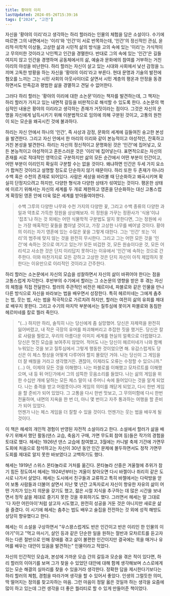 ```yaml
---
title: 황야의 이리
lastUpdated: 2024-05-26T15:39:16
tags: ["2024", "고전"]
---
```



<Bookmark
    image="https://shopping-phinf.pstatic.net/main_3249133/32491334621.20230117163652.jpg"
    url="https://search.shopping.naver.com/book/catalog/32491334621"
    description="하리는 이리와 인간의 영혼 사이에서 갈등하며 간혹 이리의 눈으로 문명화, 기계화된 세상을 비판하며 자신을 자해하기도 하고 또 인간의 영혼으로 정치나 음악, 세상의 어떤 사건에 대해서 교양 있는 시민으로서 생활을 영위하기도 한다. 이런 분열적인 생활 속에서 마침내 하리는 자신 속의 내재된 이리와 인간 사이에서 이리의 영혼에 압도당해 자살을 결심하지만, 또 다른 영혼의 아웃사이더인 헤르미네를 통해서 억눌리고 괴롭힘을 당했던 이리의 영혼을 인간의 영혼으로 융화시켜 간다."
/>

자신을 '황야의 이리'라고 생각하는 하리 할러라는 인물의 체험을 담은 소설이다. 수기에 따르면 그의 내면에서는 '이리'와 '인간'이 서로 반목하는데, '인간'의 정신적인 관심, 윤리적·미학적 이상들, 고상한 삶과 시민적 삶의 방식을 고의 속에 있는 '이리'는 가식적이고 무의미한 것이라고 낙인찍고 인간을 경멸한다. 반대로 그의 속에 있는 '인간'은 길들여지지 않고 인간을 경명하며 공동체에서의 삶, 예술과 문화에의 참여를 거부하는 거친 이리의 야성을 비난한다. 하리 할러는 자신이 살고 있는 시대와 사회에서 낯선 감정을 느끼며 고독한 방황을 하는 자신을 '황야의 이리'라고 부른다. 현대 문명과 기술의 발전에 혐오를 느끼는 그는 시민 사회의 아웃사이더로 살면서 시민 계층의 평온과 안정을 동경하면서도 만족감과 평범한 삶을 경멸하고 견딜 수 없어한다.

그러다 하리 할러는 '황야의 이리에 대한 소논문'이라는 책자를 발견하는데, 그 책자는 하리 할러가 가지고 있는 내면적 갈등을 비판적으로 해석할 수 있도록 한다. 소논문의 핵심적인 내용은 황야의 이리라고 생각하는 존재가 거짓이라는 점이다. 그것은 자신의 운명을 자신에게 납득시키기 위해 이분법적으로 임의에 의해 구분된 것이고, 고통의 원천이 되는 모순을 왜곡시킨 것에 불과하다.

하리는 자신 안에서 하나의 '인간', 즉 사상과 감정, 문화의 세계에 길들여진 숭고한 본성을 발견한다. 그리고 자신 안에서 한 마리의 이리와 같이 본능적이고 야성적인, 잔혹하고 거친 본성을 발견한다. 하리는 자신의 정신적이고 문명화된 것은 '인간'에 집어넣고, 모든 본능적이고 야성적이고 혼돈스러운 것은 '이리'에 집어넣는다. 표면적으로는 자신의 존재를 서로 적대적인 영역으로 구분하지만 삶의 모든 순간에서 어떤 부분이 인간이고, 어떤 부분이 이리인지 확실히 구분할 수는 없을 것이다. 왜냐하면 인간은 두세 가지 요소가 합쳐진 것이라고 설명할 정도로 단순하지 않기 때문이다. 하리 또한 두 존재가 아니라 수백 혹은 수천의 존재로 되어있다. 사람은 세상을 바라볼 때 단순화하고 왜곡시키며 확실히 단정지으려고 하지만, 다양한 형식과 다양한 상태가 섞여있는 것이다. 평온한 상태에 이르기 위해서는 자신의 세계를 두 개로 제한하고 영혼을 단순화하는 대신 고통스럽게 확장된 영혼 안에 더욱 많은 세계를 받아들여야한다.

> 수백 그루의 다양한 나무와 수천 가지의 다양한 꽃, 그리고 수백 종류의 다양한 과일과 약초로 가득한 정원을 상상해보자. 이 정원을 가꾸는 정환사가 '식용'이냐 '잡초'냐 하는 것 외에는 어떤 식물학적 구분법도 알지 못한다면, 그는 정원에 사는 가장 매혹적인 꽃들을 뽑아낼 것이고, 가장 고상한 나무를 베어낼 것이다. 황야의 이리는 자기 영혼에 있는 수많은 꽃을 그렇게 대한다. 그는 '인간' 또는 '이리'의 범주에 맞지 않는 것을 완전히 무시한다. 그리고 그는 어떤 모든 것을 '인간'에 속하는 것으로 여기고 있는가! 모든 비겁한 것, 모든 원숭이다운 것, 모든 어리석고 사소한 것은 단지 이리답지 못하다는 이유에서 '인간'에 속하는 것으로 간주한다. 이와 마찬가지로 모든 강하고 고상한 것은 단지 자신이 아직 제압하지 못한다는 이유만으로 이리적인 것이라고 간주한다.

하리 할러는 소논문에서 자신의 모습을 성찰하면서 자신의 삶이 바뀌어야 한다는 점을 고통스럽게 자각한다. 후반부의 수기에서 할러는 그 소논문의 영향을 받은 후 겪는 자신의 체험을 직접 전달한다. 할러의 주관적인 비전은 헤르미네, 파블로와 같은 인물을 만나 다른 방식으로 자신을 바라보는 법을 배우면서 성장한다. 특히 헤르미네는 그에게 춤추는 법, 웃는 법, 사는 법을 적극적으로 가르치려 하지만, 할러는 여전히 삶의 유희를 제대로 배우지 못한다. 그리고 수기의 마지막 부분에서는 질투심에 못이겨 파블로와 동침한 헤르미네를 칼로 찔러 죽인다. 

> "(...) 하지만 하리, 솔직히 나는 당신에게 좀 실망했어. 당신은 자제력을 완전히 잃어버렸고, 내 작은 극장의 유머를 파괴해버리고 추잡한 짓을 했거든. 당신은 칼로 사람을 찔렀고, 우리의 아름다운 이미지 세계를 현실의 얼룩으로 더럽혔다고. 당신은 멋진 모습을 보여주지 않았어. 적어도 나는 당신이 헤르미네가 나와 함꼐 누워있는 것을 보고 질투심에서 그렇게 행동한 것이었으면 해. 유감스럽게도 당신은 이 체스 형상을 어떻게 다루어야 할지 몰랐던 거야. 나는 당신이 그 게임을 더 잘 배웠을 거라고 생각했거든. 괜찮아, 이제라도 오류는 수정할 수 있으니까."<br/>
> (...) 아, 이제야 모든 것을 이해했다. 나는 파블로를 이해했고 모차르트를 이해했으며, 내 등 뒤 어딘가에서 그의 섬뜩한 웃음소리를 들었다. 나는 삶의 게임을 위한 수십만 개에 달하는 모든 체스 말이 내 주머니 속에 들어있다는 것을 알게 되었다. 나는 충격을 받고 어렴풋이나마 게임의 의미를 깨닫게 되었고, 다시 한번 게임을 할 준비가 되어 있었다. 그 고통을 다시 한번 맛보고, 그 무의미함에 다시 한번 전율하며, 내면의 지옥을 한 번 더, 아니 몇 번이고 자주 통과하는 여행을 할 준비가 되어 있었다.<br/>
> 언젠가 나는 체스 게임을 더 잘할 수 있을 것이다. 언젠가는 웃는 법을 배우게 될 것이다.

이 책은 헤세의 개인적 경험이 반영된 자전적 소설이라고 한다. 소설에서 할러가 삶을 배우기 위해서 했던 활동(댄스 교습, 축음기 구매, 가면 무도회 참여 등)들은 작가의 경험을 토대로 했다. 헤세는 1926년 댄스 교습에 참여했고, 3월에는 카니발 축제 기간에 가면무도회에 처음으로 참석하고는 자신이 30년 동안 인간 문제에 몰두하면서도 정작 가면무도회를 제대로 알지 못한 바보였다고 고백하기도 했다. 

해세는 1919년 스위스 몬타뇰라로 거처를 옮긴다. 몬타뇰라 산중은 겨울철에 추위가 참기 힘든 정도여서 헤세는 1924년부터는 겨울이 찾아오면 다시 바젤이나 취리히 같은 도시로 나가서 살았다. 헤세는 도시에서 친구들과 교류하고 특히 바젤에서는 다락방을 얻어 보통 사람들과 더불어 살면서 지난 몇 년간 고독자로서 자신이 향유한 자유의 삶이 어떤 가치가 있는지 의문을 갖기도 했고, 젊은 시절 지식을 추구하는 데 많은 시간을 보내면서 정작 삶을 제대로 즐기지 못한 것을 후회하기도 했다. 그러면서 헤세는 말 그대로 '다 자란 어린아이'처럼 살고자 시도했고, 완전히 성공을 거둔 것은 아니지만 새로운 삶을 즐겼다. 이 시기에 헤세는 춤추는 법도 배우고 술집을 전전하는 것 외에 성적 해방도 상당히 향유했다고 한다.

헤세는 이 소설을 구상하면서 "우스꽝스럽게도 반은 인간이고 반은 이리인 한 인물의 이야기"이고 "먹고 마시기, 살인 등과 같은 단순한 일을 원하는 절반과 모차르트를 듣고자 하는 다른 절반으로 인해 장애를 겪고 삶이 불편한 인간이지만 결국에는 목을 매거나 유머를 배우는 대안이 있음을 발견하는" 인물이라고 적었다. 

자신의 인간적인 모습과, 본성에 가까운 모습 간의 갈등과 모순을 겪은 적이 있다면, 하리 할러의 이야기를 보며 그가 찾을 수 있었던 대안에 대해 함께 생각해보며 스스로에게 있는 모순 해결의 실마리를 찾을 수 있을거라 생각한다. 정확한 답을 제시한다기보다는 하리 할러의 체험, 경험을 따라가며 생각을 할 수 있어서 좋았다. 인생의 그럴듯한 의미, 딱 떨어지는 정의를 찾고자하는 마음. 그런 마음이 정말 옳은 것일까 하는 생각을 요즘에 많이 하고 있는데 그런 생각을 더 좋은 퀄리티로 할 수 있게 만들어준 책이었다.
